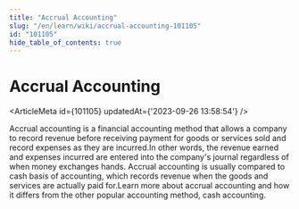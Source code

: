 ```yaml
---
title: "Accrual Accounting"
slug: "/en/learn/wiki/accrual-accounting-101105"
id: "101105"
hide_table_of_contents: true
---
```



# Accrual Accounting

<ArticleMeta id={101105} updatedAt={'2023-09-26 13:58:54'} />
<div className='border-solid border-b border-t-0 my-4 border-[var(--ifm-color-gray-300)]' />

Accrual accounting is a financial accounting method that allows a company to record revenue before receiving payment for goods or services sold and record expenses as they are incurred.In other words, the revenue earned and expenses incurred are entered into the company's journal regardless of when money exchanges hands. Accrual accounting is usually compared to cash basis of accounting, which records revenue when the goods and services are actually paid for.Learn more about accrual accounting and how it differs from the other popular accounting method, cash accounting.
